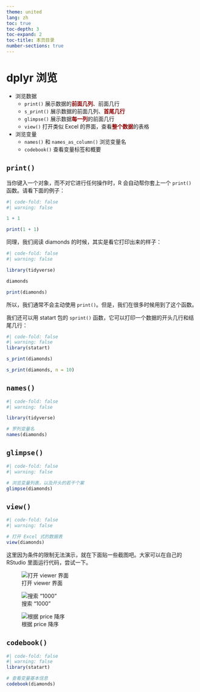 ```yaml
---
theme: united
lang: zh
toc: true
toc-depth: 3
toc-expand: 2
toc-title: 本页目录
number-sections: true
---
```


# dplyr 浏览

-   浏览数据
    -   `print()` 展示数据的[**前面几列**]{style="color:darkred"}、前面几行
    -   `s_print()` 展示数据的前面几列、[**首尾几行**]{style="color:darkred"}
    -   `glimpse()` 展示数据[**每一列**]{style="color:darkred"}的前面几行
    -   `view()` 打开类似 Excel 的界面，查看[**整个数据**]{style="color:darkred"}的表格
-   浏览变量
    -   `names()` 和 `names_as_column()` 浏览变量名
    -   `codebook()` 查看变量标签和概要

## `print()`

当你键入一个对象，而不对它进行任何操作时，R 会自动帮你套上一个 `print()` 函数。请看下面的例子：

```r
#| code-fold: false
#| warning: false

1 + 1

print(1 + 1)
```

同理，我们阅读 diamonds 的时候，其实是看它打印出来的样子：

```r
#| code-fold: false
#| warning: false

library(tidyverse)

diamonds

print(diamonds)
```

所以，我们通常不会主动使用 `print()`。但是，我们在很多时候用到了这个函数。

我们还可以用 statart 包的 `sprint()` 函数，它可以打印一个数据的开头几行和结尾几行：

```r
#| code-fold: false
#| warning: false
library(statart)

s_print(diamonds)

s_print(diamonds, n = 10)
```

## `names()`

```r
#| code-fold: false
#| warning: false

library(tidyverse)

# 罗列变量名
names(diamonds)
```

## `glimpse()`

```r
#| code-fold: false
#| warning: false

# 浏览变量列表，以及开头的若干个案
glimpse(diamonds)
```

## `view()`

```r
#| code-fold: false
#| warning: false

# 打开 Excel 式的数据表
view(diamonds)
```

这里因为条件的限制无法演示，就在下面贴一些截图吧。大家可以在自己的 RStudio 里面运行代码，尝试一下。

![打开 viewer 界面](fig/view1.png){#fig-view1}

![搜索 “1000”](fig/view2.png){#fig-view2}

![根据 price 降序](fig/view3.png){#fig-view3}


## `codebook()`

```r
#| code-fold: false
#| warning: false
library(statart)

# 查看变量基本信息
codebook(diamonds)

```
